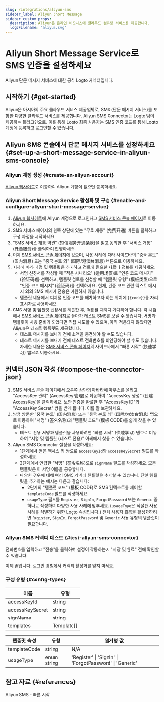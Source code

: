 ```yaml
---
slug: /integrations/aliyun-sms
sidebar_label: Aliyun Short Message
sidebar_custom_props:
  description: Aliyun은 온라인 비즈니스에 클라우드 컴퓨팅 서비스를 제공합니다.
  logoFilename: 'aliyun.svg'
---
```



# Aliyun Short Message Service로 SMS 인증을 설정하세요

Aliyun 단문 메시지 서비스에 대한 공식 Logto 커넥터입니다.

<GuideTip />

## 시작하기 \{#get-started}

Aliyun은 아시아의 주요 클라우드 서비스 제공업체로, SMS (단문 메시지 서비스)를 포함한 다양한 클라우드 서비스를 제공합니다. Aliyun SMS Connector는 Logto 팀이 제공하는 플러그인으로, 이를 통해 Logto 최종 사용자는 SMS 인증 코드를 통해 Logto 계정에 등록하고 로그인할 수 있습니다.

## Aliyun SMS 콘솔에서 단문 메시지 서비스를 설정하세요 \{#set-up-a-short-message-service-in-aliyun-sms-console}

### Aliyun 계정 생성 \{#create-an-aliyun-account}

[Aliyun 웹사이트](https://cn.aliyun.com/)로 이동하여 Aliyun 계정이 없으면 등록하세요.

### Aliyun Short Message Service 활성화 및 구성 \{#enable-and-configure-aliyun-short-message-service}

1. [Aliyun 웹사이트](https://cn.aliyun.com/)에 Aliyun 계정으로 로그인하고 [SMS 서비스 콘솔 페이지](https://www.aliyun.com/product/sms)로 이동하세요.
2. SMS 서비스 페이지의 왼쪽 상단에 있는 "무료 개통" (免费开通) 버튼을 클릭하고 구성 과정을 시작하세요.
3. "SMS 서비스 개통 약관" (短信服务开通条款)을 읽고 동의한 후 "서비스 개통" (开通服务)을 클릭하여 진행하세요.
4. 이제 [SMS 서비스 콘솔 페이지](https://dysms.console.aliyun.com/overview)에 있으며, 사용 사례에 따라 사이드바의 "중국 본토" (国内消息) 또는 "중국 본토 외" (国际/港澳台消息) 버튼으로 이동하세요.
5. 지침에 따라 서명 및 템플릿을 추가하고 검토에 필요한 자료나 정보를 제공하세요.
   - 서명 신청서를 작성할 때 "적용 시나리오" (适用场景)로 "인증 코드 메시지" (验证码)를 선택하고, 템플릿 검토를 신청할 때 "템플릿 유형" (模板类型)으로 "인증 코드 메시지" (验证码)를 선택하세요. 현재, 인증 코드 관련 텍스트 메시지 외의 SMS 메시지 전송은 지원하지 않습니다.
   - 템플릿 내용에서 디지털 인증 코드를 배치하고자 하는 위치에 `{{code}}`를 자리 표시자로 사용하세요.
6. SMS 서명 및 템플릿 신청서를 제출한 후, 적용될 때까지 기다려야 합니다. 이 시점에서 [SMS 서비스 콘솔 페이지](https://dysms.console.aliyun.com/overview)로 돌아가 테스트 SMS를 보낼 수 있습니다. 서명과 템플릿이 사용 준비가 되었다면 직접 시도할 수 있으며, 아직 적용되지 않았다면 Aliyun은 테스트 템플릿도 제공합니다.
   - 테스트 메시지를 보내기 전에 소액을 충전해야 할 수도 있습니다.
   - 테스트 메시지를 보내기 전에 테스트 전화번호를 바인딩해야 할 수도 있습니다. 자세한 내용은 [SMS 서비스 콘솔 페이지](https://dysms.console.aliyun.com/overview)의 사이드바에서 "빠른 시작" (快速学习) 탭으로 이동하세요.

## 커넥터 JSON 작성 \{#compose-the-connector-json}

1. [SMS 서비스 콘솔 페이지](https://dysms.console.aliyun.com/overview)에서 오른쪽 상단의 아바타에 마우스를 올리고 "AccessKey 관리" (AccessKey 管理)로 이동하여 "AccessKey 생성" (创建 AccessKey)을 클릭하세요. 보안 인증을 완료한 후 "AccessKey ID"와 "AccessKey Secret" 쌍을 받게 됩니다. 이를 잘 보관하세요.
2. 방금 방문한 "중국 본토" (国内消息) 또는 "중국 본토 외" (国际/港澳台消息) 탭으로 이동하여 "서명" (签名名称)과 "템플릿 코드" (模板 CODE)를 쉽게 찾을 수 있습니다.
   - 테스트 전용 서명과 템플릿을 사용하려면 "빠른 시작" (快速学习) 탭으로 이동하여 "서명 및 템플릿 (테스트 전용)" 아래에서 찾을 수 있습니다.
3. Aliyun SMS Connector 설정을 작성하세요:
   - 1단계에서 얻은 액세스 키 쌍으로 `accessKeyId`와 `accessKeySecret` 필드를 작성하세요.
   - 2단계에서 언급한 "서명" (签名名称)으로 `signName` 필드를 작성하세요. 모든 템플릿은 이 서명 이름을 공유합니다.
   - 다양한 경우에 대해 여러 SMS 커넥터 템플릿을 추가할 수 있습니다. 단일 템플릿을 추가하는 예시는 다음과 같습니다:
     - 2단계의 "템플릿 코드" (模板 CODE)로 SMS 컨텍스트를 제어할 `templateCode` 필드를 작성하세요.
     - `usageType` 필드를 `Register`, `SignIn`, `ForgotPassword` 또는 `Generic` 중 하나로 작성하여 다양한 사용 사례에 맞추세요. (`usageType`은 적절한 사용 사례를 식별하기 위한 Logto 속성입니다.) 전체 사용자 흐름을 활성화하려면 `Register`, `SignIn`, `ForgotPassword` 및 `Generic` 사용 유형의 템플릿이 필요합니다.

### Aliyun SMS 커넥터 테스트 \{#test-aliyun-sms-connector}

전화번호를 입력하고 "전송"을 클릭하여 설정이 작동하는지 "저장 및 완료" 전에 확인할 수 있습니다.

이제 끝입니다. <MainSiteUrl href="/connectors/sms-connectors/#enable-phone-number-sign-up-or-sign-in">로그인 경험에서 커넥터 활성화</MainSiteUrl>를 잊지 마세요.

### 구성 유형 \{#config-types}

| 이름            | 유형       |
| --------------- | ---------- |
| accessKeyId     | string     |
| accessKeySecret | string     |
| signName        | string     |
| templates       | Template[] |

| 템플릿 속성  | 유형        | 열거형 값                                               |
| ------------ | ----------- | ------------------------------------------------------- |
| templateCode | string      | N/A                                                     |
| usageType    | enum string | 'Register' \| 'SignIn' \| 'ForgotPassword' \| 'Generic' |

## 참고 자료 \{#references}

<Url href="https://dysms.console.aliyun.com/quickstart">Aliyun SMS - 빠른 시작</Url>

